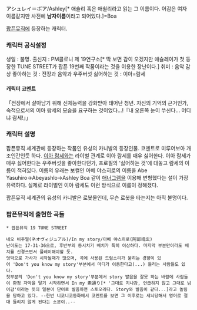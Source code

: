 アシュレイ＝ボア/Ashley[* 애슐리 혹은 애쉴리라고 읽는 그 이름이다. 어감은 여자이름같지만 사전에 '''남자이름'''이라고 되어있다.]=Boa

[[팝픈뮤직]]에 등장하는 캐릭터.

=== 캐릭터 공식설정 ===
생일 : 불명.
출신지 : PM콜로니 제 19연구소[* 딱 보면 감이 오겠지만 애슐레이가 첫 등장한 TUNE STREET가 팝픈 19번째 작품이라는 것을 이용한 장난이다.] 
취미 : 음악 감상
좋아하는 것 : 전장과 음악과 우주버섯
싫어하는 것 : 이아=람세 

==== 캐릭터 코멘트 ====
「전장에서 살아남기 위해 신체능력을 강화받아 태어난 청년. 자신의 기억의 근거인가, 숙적으로서의 이아 람세의 모습을 요구하는 것이었다…!『내 오른쪽 눈이 쑤신다… 어디냐 람세!』」

=== 캐릭터 설명 ===
팝픈뮤직 세계관에 등장하는 작품인 유성의 카니발의 등장인물. 코멘트로 미루어보아 개조인간인듯 하다. [[이아 람세]]와는 라이벌 관계로 이아 람세를 매우 싫어한다. 이아 람세가 매우 싫어한다는 우주버섯을 좋아한다던가, 프로필의 '싫어하는 것'에 대놓고 람세의 이름이 적혀있다.
이름의 유래는 보컬인 아베 야스히로의 이름을 Abe Yasuhiro→Abeyashlo→Ashley Boa 같이 [[애너그램]]을 이용해 변형했다는 설이 가장 유력하다. 실제로 라이벌인 이아 람세도 이런 방식으로 이름이 정해졌다.

팝픈뮤직 세계관의 유성의 카니발은 로봇물인데, 무슨 로봇을 타는지는 아직 불명이다.


=== 팝픈뮤직에 출현한 곡들 ===
 * 팝픈뮤직 19 TUNE STREET
{{{#!html
<iframe title="YouTube video player" class="youtube-player" type="text/html" width="480" height="390" src="http://www.youtube.com/embed/zveP-hj8TKY" frameborder="0" allowFullScreen></iframe>
}}}
 네오 비주얼(ネオヴィジュアル)/In my story/아베 야스히로(阿部靖広)
 난이도는 17-31-36으로, 후반부의 동시치기 배치가 특히 이상하다. 마지막 부분만이라도 배치를 신경쓰면서 플레이해야할 듯.
 엇박으로 가사가 시작될때가 많으며, 곡에 사용된 드럼소리가 묻히는 경향이 있어 'Don't you know my story'부분에서 마디가 이동한다고(...) 들리는 사람들도 있다. 
 첫부분의 'Don't you know my story'부분에서 story 발음을 잘못 하는 바람에 사람들이 환청 자막을 달기 시작하면서 In my 素通り[* '그대로 지나감, 언급하지 않고 그대로 넘어감'이라는 뜻의 일본어 단어로 발음하면 스토오리다. Story와 발음이 같다...]라고 놀림을 당하고 있다. --한번 니코니코동화에서 코멘트를 보면 그 이후로는 세뇌당해서 영어로 절대 들리지 않게 된다는 소문이..--
